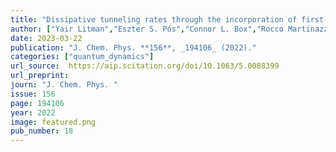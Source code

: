 ```yaml
---
title: "Dissipative tunneling rates through the incorporation of first-principles electronic  friction in instanton rate theory. I. Theory"
author: ["Yair Litman","Eszter S. Pós","Connor L. Box","Rocco Martinazzo","Reinhard J. Maurer","Mariana Rossi"]
date: 2023-03-22
publication: "J. Chem. Phys. **156**, _194106_ (2022)."
categories: ["quantum_dynamics"]
url_source:  https://aip.scitation.org/doi/10.1063/5.0088399
url_preprint: 
journ: "J. Chem. Phys. "
issue: 156
page: 194106
year: 2022
image: featured.png
pub_number: 18
---
```

